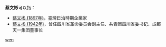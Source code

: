 '''蔡文彬'''可以指：
* [[蔡文彬_(1897年)|蔡文彬 (1897年)]]，臺灣日治時期企業家
* [[蔡文彬_(1942年)|蔡文彬 (1942年)]]，曾任四川省革命委员会副主任、共青团四川省委书记、成都天一集团董事长

{{disambig}}

[[Category:三字蔡姓人名消歧義|wen]]